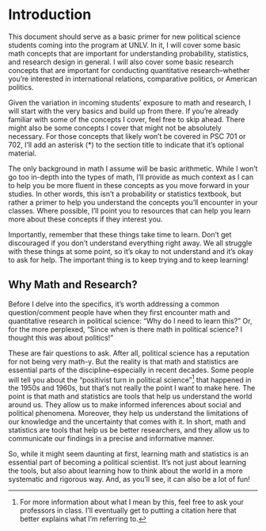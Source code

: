 # Introduction

This document should serve as a basic primer for new political science students coming into the program at UNLV. In it, I will cover some basic math concepts that are important for understanding probability, statistics, and research design in general. I will also cover some basic research concepts that are important for conducting quantitative research--whether you're interested in international relations, comparative politics, or American politics.

Given the variation in incoming students' exposure to math and research, I will start with the very basics and build up from there. If you're already familiar with some of the concepts I cover, feel free to skip ahead. There might also be some concepts I cover that might not be absolutely necessary. For those concepts that likely won't be covered in PSC 701 or 702, I'll add an asterisk (\*) to the section title to indicate that it's optional material.

The only background in math I assume will be basic arithmetic. While I won't go too in-depth into the types of math, I'll provide as much context as I can to help you be more fluent in these concepts as you move forward in your studies. In other words, this isn't a probability or statistics textbook, but rather a primer to help you understand the concepts you'll encounter in your classes. Where possible, I'll point you to resources that can help you learn more about these concepts if they interest you.

Importantly, remember that these things take time to learn. Don't get discouraged if you don't understand everything right away. We all struggle with these things at some point, so it's okay to not understand and it's okay to ask for help. The important thing is to keep trying and to keep learning!

## Why Math and Research?

Before I delve into the specifics, it's worth addressing a common question/comment people have when they first encounter math and quantitative research in political science: "Why do I need to learn this?" Or, for the more perplexed, "Since when is there math in political science? I thought this was about politics!"

These are fair questions to ask. After all, political science has a reputation for not being very math-y. But the reality is that math and statistics are essential parts of the discipline--especially in recent decades. Some people will tell you about the "positivist turn in political science"[^1] that happened in the 1950s and 1960s, but that's not really the point I want to make here. The point is that math and statistics are tools that help us understand the world around us. They allow us to make informed inferences about social and political phenomena. Moreover, they help us understand the limitations of our knowledge and the uncertainty that comes with it. In short, math and statistics are tools that help us be better researchers, and they allow us to communicate our findings in a precise and informative manner.

[^1]: For more information about what I mean by this, feel free to ask your professors in class. I'll eventually get to putting a citation here that better explains what I'm referring to.

So, while it might seem daunting at first, learning math and statistics is an essential part of becoming a political scientist. It's not just about learning the tools, but also about learning how to think about the world in a more systematic and rigorous way. And, as you'll see, it can also be a lot of fun!